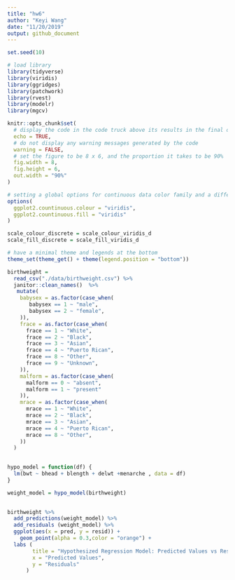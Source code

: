 ```yaml
---
title: "hw6"
author: "Keyi Wang"
date: "11/20/2019"
output: github_document
---
```


```r
set.seed(10)

# load library
library(tidyverse)
library(viridis)
library(ggridges)
library(patchwork)
library(rvest)
library(modelr)
library(mgcv)

knitr::opts_chunk$set(
  # display the code in the code truck above its results in the final document
  echo = TRUE,
  # do not display any warning messages generated by the code
  warning = FALSE,
  # set the figure to be 8 x 6, and the proportion it takes to be 90%
  fig.width = 8,
  fig.height = 6, 
  out.width = "90%"
)

# setting a global options for continuous data color family and a different format to set discrete data to have a color family
options(
  ggplot2.countinuous.colour = "viridis",
  ggplot2.countinuous.fill = "viridis"
)

scale_colour_discrete = scale_colour_viridis_d
scale_fill_discrete = scale_fill_viridis_d

# have a minimal theme and legends at the bottom
theme_set(theme_get() + theme(legend.position = "bottom"))
```


```r
birthweight = 
  read_csv("./data/birthweight.csv") %>% 
  janitor::clean_names()  %>%
   mutate(
    babysex = as.factor(case_when(
       babysex == 1 ~ "male",
       babysex == 2 ~ "female",
    )),
    frace = as.factor(case_when(
      frace == 1 ~ "White",
      frace == 2 ~ "Black",
      frace == 3 ~ "Asian",
      frace == 4 ~ "Puerto Rican",
      frace == 8 ~ "Other",
      frace == 9 ~ "Unknown",
    )),
    malform = as.factor(case_when(
      malform == 0 ~ "absent",
      malform == 1 ~ "present"
    )),
    mrace = as.factor(case_when(
      mrace == 1 ~ "White",
      mrace == 2 ~ "Black",
      mrace == 3 ~ "Asian",
      mrace == 4 ~ "Puerto Rican",
      mrace == 8 ~ "Other",
    ))
  )
  
```




```r
hypo_model = function(df) {
  lm(bwt ~ bhead + blength + delwt +menarche , data = df)
}

weight_model = hypo_model(birthweight)

  
birthweight %>% 
  add_predictions(weight_model) %>% 
  add_residuals (weight_model) %>% 
  ggplot(aes(x = pred, y = resid)) + 
    geom_point(alpha = 0.3,color = "orange") +
  labs (
        title = "Hypothesized Regression Model: Predicted Values vs Residuals",
        x = "Predicted Values",
        y = "Residuals"
      )

```

```r

```

